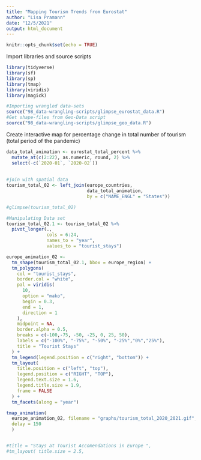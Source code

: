 ```yaml
---
title: "Mapping Tourism Trends from Eurostat"
author: "Lisa Pramann"
date: "12/5/2021"
output: html_document
---
```


```r
knitr::opts_chunk$set(echo = TRUE)
```

Import libraries and source scripts
```r

library(tidyverse)
library(sf)
library(sp)
library(tmap)
library(viridis)
library(magick)

#Importing wrangled data-sets
source("98_data-wrangling-scripts/glimpse_eurostat_data.R")
#Get shape-files from Geo-Data script
source("98_data-wrangling-scripts/glimpse_geo_data.R")
```



Create interactive map for percentage change in total number of tourism (total period of the pandemic)
```r

data_total_animation <- eurostat_total_percent %>%
  mutate_at(c(2:22), as.numeric, round, 2) %>%
  select(-c(`2020-01`, `2020-02`))
  
  
#join with spatial data
tourism_total_02 <- left_join(europe_countries,
                              data_total_animation,
                              by = c("NAME_ENGL" = "States"))

#glimpse(tourism_total_02)

#Manipulating Data set 
tourism_total_02.1 <- tourism_total_02 %>%
  pivot_longer(.,
               cols = 6:24,
               names_to = "year",
               values_to = "tourist_stays")

europe_animation_02 <-
  tm_shape(tourism_total_02.1, bbox = europe_region) +
  tm_polygons(
    col = "tourist_stays",
    border.col = "white",
    pal = viridis(
      10,
      option = "mako",
      begin = 0.3,
      end = 1,
      direction = 1
    ),
    midpoint = NA,
    border.alpha = 0.5,
    breaks = c(-100,-75, -50, -25, 0, 25, 50),
    labels = c("-100%", "-75%", "-50%", "-25%","0%","25%"),
    title = "Tourist Stays"
  ) +
  tm_legend(legend.position = c("right", "bottom")) +
  tm_layout(
    title.position = c("left", "top"),
    legend.position = c("RIGHT", "TOP"),
    legend.text.size = 1.6,
    legend.title.size = 1.9,
    frame = FALSE
  ) +
  tm_facets(along = "year")

tmap_animation(
  europe_animation_02, filename = "graphs/tourism_total_2020_2021.gif", width = 1700, height = 1500,
  delay = 150
  )


#title = "Stays at Tourist Accomendations in Europe ",
#tm_layout( title.size = 2.5,
```

